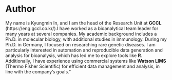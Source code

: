 # Author  {-}

My name is Kyungmin In, and I am the head of the Research Unit at **GCCL** (https://eng.gccl.co.kr/).I have worked as a bioanalytical team leader for many years at several companies. My academic background includes a Ph.D. in molecular biology, with additional studies in immunology. During my Ph.D. in Germany, I focused on researching rare genetic diseases. I am particularly interested in automation and reproducible data generation and analysis for bioanalysis, which has led me to explore tools like **R**. Additionally, I have experience using commercial systems like **Watson LIMS** (Thermo Fisher Scientific) for efficient data management and analysis, in line with the company's goals."

